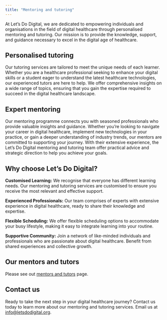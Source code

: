 ```yaml
---
title: "Mentoring and tutoring"
---
```


At Let's Do Digital, we are dedicated to empowering individuals and organisations in the field of digital healthcare through personalised mentoring and tutoring. Our mission is to provide the knowledge, support, and guidance necessary to excel in the digital age of healthcare.


## Personalised tutoring

Our tutoring services are tailored to meet the unique needs of each learner. Whether you are a healthcare professional seeking to enhance your digital skills or a student eager to understand the latest healthcare technologies, our experienced tutors are here to help. We offer comprehensive insights on a wide range of topics, ensuring that you gain the expertise required to succeed in the digital healthcare landscape.


## Expert mentoring

Our mentoring programme connects you with seasoned professionals who provide valuable insights and guidance. Whether you're looking to navigate your career in digital healthcare, implement new technologies in your practice, or gain a deeper understanding of industry trends, our mentors are committed to supporting your journey. With their extensive experience, the Let's Do Digital mentoring and tutoring team offer practical advice and strategic direction to help you achieve your goals.


## Why choose Let's Do Digital?

**Customised Learning:** We recognise that everyone has different learning needs. Our mentoring and tutoring services are customised to ensure you receive the most relevant and effective support.

**Experienced Professionals:** Our team comprises of experts with extensive experience in digital healthcare, ready to share their knowledge and expertise.

**Flexible Scheduling:** We offer flexible scheduling options to accommodate your busy lifestyle, making it easy to integrate learning into your routine.

**Supportive Community:** Join a network of like-minded individuals and professionals who are passionate about digital healthcare. Benefit from shared experiences and collective growth.


## Our mentors and tutors

Please see out [mentors and tutors](who-are-we.qmd) page.


## Contact us

Ready to take the next step in your digital healthcare journey? Contact us today to learn more about our mentoring and tutoring services. Email us at [info@letsdodigital.org](mailto:info@letsdodigital.org).
